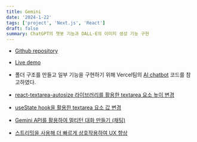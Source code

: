 ```yaml
---
title: Gemini
date: '2024-1-22'
tags: ['project', 'Next.js', 'React']
draft: false
summary: ChatGPT의 챗봇 기능과 DALL·E의 이미지 생성 기능 구현
---
```


- [Github repository](https://github.com/Valentin1495/Gemini)
- [Live demo](https://gemini-nh.vercel.app)
- 폴더 구조를 만들고 일부 기능을 구현하기 위해  Vercel팀의 [AI chatbot](https://github.com/vercel/ai-chatbot) 코드를 참고하였다.


- [react-textarea-autosize 라이브러리를 활용한 textarea 요소 높이 변경](/blog/projects/Gemini/react-textarea-autosize)
- [useState hook을 활용한 textarea 요소 값 변경](/blog/projects/Gemini/changing-textarea-value-using-state)
- [Gemini API를 활용하여 멀티턴 대화 만들기 (채팅)](/blog/projects/Gemini/building-multiturn-conversations)
- [스트리밍을 사용해 더 빠르게 상호작용하여 UX 향상](/blog/projects/Gemini/using-streaming-for-faster-interactions)